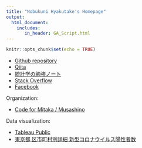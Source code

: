 ```yaml
---
title: "Nobukuni Hyakutake's Homepage"
output: 
  html_document:
    includes:
       in_header: GA_Script.html
---
```


```r
knitr::opts_chunk$set(echo = TRUE)
```

- [Github repository](https://github.com/Nobukuni-Hyakutake)
- [Qiita](https://qiita.com/Nobukuni-Hyakutake)
- [統計学の勉強ノート](https://nobukuni-hyakutake.github.io/statistics/index.html)
- [Stack Overflow](https://stackoverflow.com/users/19170239/nobukuni-hyakutake)
- [Facebook](https://www.facebook.com/nobukuni.hyakutake)

Organization:

- [Code for Mitaka / Musashino](https://code4mm.org/)

Data visualization:

- [Tableau Public](https://public.tableau.com/app/profile/hyakutake)
- [東京都 区市町村別詳細 新型コロナウイルス陽性者数](https://nobukuni-hyakutake.github.io/covid19tokyo/)
